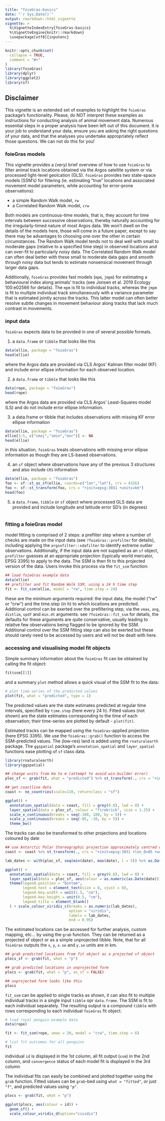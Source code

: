 ```yaml
---
title: "foieGras-basics"
date: "`r Sys.Date()`"
output: rmarkdown::html_vignette
vignette: >
  %\VignetteIndexEntry{foieGras-basics}
  %\VignetteEngine{knitr::rmarkdown}
  \usepackage[utf8]{inputenc}
---
```


```r
knitr::opts_chunk$set(
  collapse = TRUE,
  comment = "#>"
)
library(foieGras)
library(dplyr)
library(ggplot2)
library(sf)
```

## Disclaimer
This vignette is an extended set of examples to highlight the `foieGras` package's functionality. Please, do NOT interpret these examples as instructions for conducting analysis of animal movement data. Numerous essential steps in a proper analysis have been left out of this document. It is your job to understand your data, ensure you are asking the right questions of your data, and that the analyses you undertake appropriately reflect those questions. We can not do this for you!

### foieGras models
This vignette provides a (very) brief overview of how to use `foieGras` to filter animal track locations obtained via the Argos satellite system or via processed light-level geolcation (GLS). `foieGras` provides two state-space models (SSM's) for filtering (ie. estimating "true" locations and associated movement model parameters, while accounting for error-prone observations):  

- a simple Random Walk model, `rw`
- a Correlated Random Walk model, `crw`  

Both models are continuous-time models, that is, they account for time intervals between successive observations, thereby naturally accounting for the irregularly-timed nature of most Argos data. We won't dwell on the details of the models here, those will come in a future paper, except to say there may be advantages to choosing one over the other in certain circumstances. The Random Walk model tends not to deal well with small to moderate gaps (relative to a specified time step) in observed locations and can over-fit to particularly noisy data. The Correlated Random Walk model can often deal better with these small to moderate data gaps and smooth through noisy data but tends to estimate nonsensical movement through larger data gaps.

Additionally, `foieGras` provides fast models (`mpm`, `jmpm`) for estimating a behavioural index along animals' tracks (see Jonsen et al. 2019 Ecology 100:e02566 for details). The `mpm` is fit to individual tracks, whereas the `jmpm` is fit to multiple individual track simultaneously with a variance parameter that is estimated jointly across the tracks. This latter model can often better resolve subtle changes in movement behaviour along tracks that lack much contrast in movements.

### input data
`foieGras` expects data to be provided in one of several possible formats.

1) a `data.frame` or `tibble` that looks like this
```r
data(ellie, package = "foieGras")
head(ellie)
```
where the Argos data are provided via CLS Argos' Kalman filter model (KF) and include error ellipse information for each observed location.  

2) a `data.frame` or `tibble` that looks like this
```r
data(rope, package = "foieGras")
head(rope)
```
where the Argos data are provided via CLS Argos' Least-Squares model (LS) and do not include error ellipse information.

3) a data.frame or tibble that includes observations with missing KF error ellipse information
```r
data(ellie, package = "foieGras")
ellie[3:5, c("smaj","smin","eor")] <- NA
head(ellie)
```
in this situation, `foieGras` treats observations with missing error ellipse information as though they are LS-based observations.

4) an `sf` object where observations have any of the previous 3 structures and also include `CRS` information
```r
data(ellie, package = "foieGras")
foo <- sf::st_as_sf(ellie, coords=c("lon","lat"), crs = 4326) 
foo <- sf::st_transform(foo, crs = "+init=epsg:3031 +units=km")
head(foo)
```

5) a `data.frame`, `tibble` or `sf` object where processed GLS data are provided and include longitude and latitude error SD's (in degrees)
```r


```



### fitting a foieGras model
model fitting is comprised of 2 steps: a prefilter step where a number of checks are made on the input data (see `?foieGras::prefilter` for details), including applying the `argsofilter::sdafilter` to identify extreme outlier observations. Additionally, if the input data are not supplied as an `sf` object, `prefilter` guesses at an appropriate projection (typically world mercator, EPSG 3395) to apply to the data. The SSM is then fit to this projected version of the data. Users invoke this process via the `fit_ssm` function:
```r
## load foieGras example data
data(ellie)
## prefilter and fit Random Walk SSM, using a 24 h time step
fit <- fit_ssm(ellie, model = "rw", time.step = 24)
```
these are the minimum arguments required: the input data, the model ("rw" or "crw") and the time.step (in h) to which locations are predicted. Additional control can be exerted over the prefiltering step, via the `vmax`, `ang`, `distlim`, `spdf` and `min.dt` arguments. see `?foieGras::fit_ssm` for details, the defaults for these arguments are quite conservative, usually leading to relative few observations being flagged to be ignored by the SSM. Additional control over the SSM fitting step can also be exerted but these should rarely need to be accessed by users and will not be dealt with here.

### accessing and visualising model fit objects
Simple summary information about the `foieGras` fit can be obtained by calling the fit object:
```r
fit$ssm[[1]]
```
and a summary `plot` method allows a quick visual of the SSM fit to the data:
```r
# plot time-series of the predicted values
plot(fit, what = "predicted", type = 1)
```
The predicted values are the state estimates predicted at regular time intervals, specified by `time.step` (here every 24 h). Fitted values (not shown) are the state estimates corresponding to the time of each observation; their time-series are plotted by default - `plot(fit)`.

Estimated tracks can be mapped using the `foieGras`-applied projection (here EPSG 3395). We use the `foieGras::grab()` function to access the SSM-predicted values. The (low-res) land is added using the `rnaturalearth` package. The `ggspatial` package's `annotation_spatial` and `layer_spatial` functions ease plotting of `sf` class data.
```r
library(rnaturalearth)
library(ggspatial)

## change units from km to m (attempt to avoid win-builder error)
ploc_sf <- grab(fit, what = "predicted") %>% st_transform(., crs = "+init=epsg:3395")

## get coastline data
coast <- ne_countries(scale=110, returnclass = "sf") 

ggplot() +
  annotation_spatial(data = coast, fill = grey(0.8), lwd = 0) +
  layer_spatial(data = ploc_sf, colour = "firebrick", size = 1.25) +
  scale_x_continuous(breaks = seq(-180, 180, by = 5)) +
  scale_y_continuous(breaks = seq(-85, -30, by = 5)) +
  theme_bw()
```

The tracks can also be transformed to other projections and locations coloured by date
```r
## use Antarctic Polar Stereographic projection approximately centred on the track midpoint
coast <- coast %>% st_transform(., crs = "+init=epsg:3031 +lon_0=85 +units=m")

lab_dates <- with(ploc_sf, seq(min(date), max(date), l = 5)) %>% as.Date()

ggplot() +
  annotation_spatial(data = coast, fill = grey(0.8), lwd = 0) +
  layer_spatial(data = ploc_sf, aes(colour = as.numeric(as.Date(date))), size = 1.25) + 
  theme(legend.position = "bottom", 
        legend.text = element_text(size = 8, vjust = 0), 
        legend.key.width = unit(1.5, "cm"),
        legend.key.height = unit(0.5, "cm"),
        legend.title = element_blank()
  ) + scale_colour_viridis_c(breaks = as.numeric(lab_dates), 
                             option = "viridis", 
                             labels = lab_dates, 
                             end = 0.95)
```

The estimated locations can be accessed for further analysis, custom mapping, etc... by using the `grab` function. They can be returned as a projected sf object or as a simple unprojected tibble. Note, that for all `foieGras` outputs the `x`, `y`, `x.se` and `y.se` units are in km.
```r
## grab predicted locations from fit object as a projected sf object 
plocs_sf <- grab(fit, what = "p")

## grab predicted locations in unprojected form
plocs <- grab(fit, what = "p", as_sf = FALSE)

## unprojected form looks like this
plocs
```

`fit_ssm` can be applied to single tracks as shown, it can also fit to multiple individual tracks in a single input `tibble` opr `data.frame`. The SSM is fit to each individual separately. The resulting output is a compound `tibble` with rows corresponding to each individual `foieGras` fit object. 
```r
# load royal penguin example data
data(rope)

fit <- fit_ssm(rope, vmax = 20, model = "crw", time.step = 6)

# list fit outcomes for all penguins
fit
```
individual `id` is displayed in the 1st column, all fit output (`ssm`) in the 2nd column, and `convergence` status of each model fit is displayed in the 3rd column

The individual fits can easily be combined and plotted together using the `grab` function. Fitted values can be `grab`-bed using `what = "fitted"`, or just `"f"`, and predicted values using `"p"`.
```r
plocs <- grab(fit, what = "p")

ggplot(plocs, aes(colour = id)) + 
  geom_sf() + 
  scale_colour_viridis_d(option="cividis")
```
